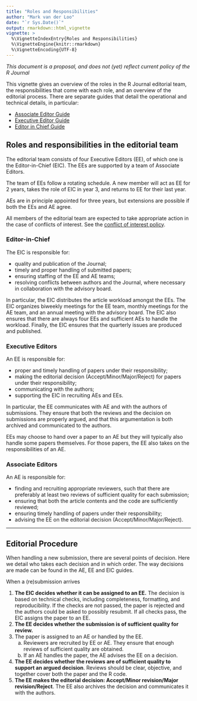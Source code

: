 ```yaml
---
title: "Roles and Responsibilities"
author: "Mark van der Loo"
date: "`r Sys.Date()`"
output: rmarkdown::html_vignette
vignette: >
  %\VignetteIndexEntry{Roles and Responsibilities}
  %\VignetteEngine{knitr::rmarkdown}
  %\VignetteEncoding{UTF-8}
---
```


_This document is a proposal, and does not (yet) reflect current policy of the R Journal_

This vignette gives an overview of the roles in the R Journal editorial team,
the responsibilities that come with each role, and an overview of the editorial
process. There are separate guides that detail the operational and technical
details, in particular:

- [Associate Editor Guide](associate_editors_guide.html)
- [Executive Editor Guide](executive_editors_guide.html)
- [Editor in Chief Guide](editor_in_chief_guide.html)

## Roles and responsibilities in the editorial team

The editorial team consists of four Executive Editors (EE), of which one is the
Editor-in-Chief (EIC). The EEs are supported by a team of Associate Editors.

The team of EEs follow a rotating schedule. A new member will act as EE for 2
years, takes the role of EIC in year 3, and returns to EE for their last year.

AEs are in principle appointed for three years, but extensions are possible if
both the EEs and AE agree.

All members of the editorial team are expected to take appropriate action in the case of conflicts of interest. See the [conflict of interest policy](conflict_of_interest.html).

### Editor-in-Chief

The EIC is responsible for:

- quality and publication of the Journal;
- timely and proper handling of submitted papers;
- ensuring staffing of the EE and AE teams;
- resolving conflicts between authors and the Journal, where necessary in collaboration with the advisory board.

In particular, the EIC distributes the article workload amongst the EEs. The
EIC organizes biweekly meetings for the EE team, monthly meetings for the AE
team, and an annual meeting with the advisory board. The EIC also ensures that
there are always four EEs and sufficient AEs to handle the workload. Finally,
the EIC ensures that the quarterly issues are produced and published.

### Executive Editors

An EE is responsible for:

- proper and timely handling of papers under their responsibility;
- making the editorial decision (Accept/Minor/Major/Reject) for papers under their responsibility;
- communicating with the authors;
- supporting the EIC in recruiting AEs and EEs.

In particular, the EE communicates with AE and with the authors of submissions.
They ensure that both the reviews and the decision on submissions are properly
argued, and that this argumentation is both archived and communicated to the
authors.

EEs may choose to hand over a paper to an AE but they will typically also
handle some papers themselves. For those papers, the EE also takes on the
responsibilities of an AE.

### Associate Editors

An AE is responsible for:

- finding and recruiting appropriate reviewers, such that there are preferably at least two reviews of sufficient quality for each submission;
- ensuring that both the article contents and the code are sufficiently reviewed;
- ensuring timely handling of papers under their responsibility;
- advising the EE on the editorial decision (Accept/Minor/Major/Reject).

----

## Editorial Procedure

When handling a new submission, there are several points of decision. Here we
detail who takes each decision and in which order. The way decisions are made
can be found in the AE, EE and EIC guides.

When a (re)submission arrives

1. **The EIC decides whether it can be assigned to an EE.** The decision is based
   on technical checks, including completeness, formatting, and reproducibility.
   If the checks are not passed, the paper is rejected and the authors could be
   asked to possibly resubmit. If all checks pass, the EIC assigns the paper to an
   EE.
2. **The EE decides whether the submission is of sufficient quality for review.**
3. The paper is assigned to an AE or handled by the EE.
   a. Reviewers are recruited by EE or AE. They ensure that enough reviews of sufficient quality are obtained.
   b. If an AE handles the paper, the AE advises the EE on a decision.
4. **The EE decides whether the reviews are of sufficient quality to support an argued decision**.
   Reviews should be clear, objective, and together cover both the paper and the R code.
6. **The EE makes the editorial decision: Accept/Minor revision/Major revision/Reject**.
   The EE also archives the decision and communicates it with the authors.
